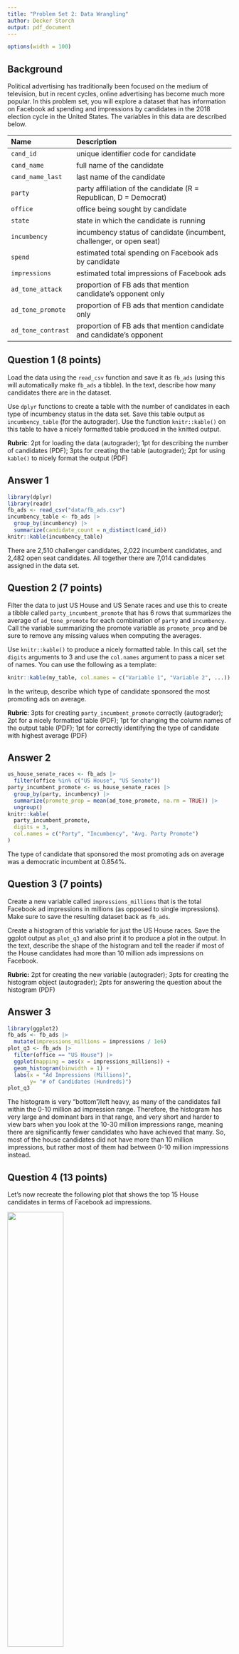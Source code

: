 ```yaml
---
title: "Problem Set 2: Data Wrangling"
author: Decker Storch
output: pdf_document
---
```



```r
options(width = 100)
```

## Background

Political advertising has traditionally been focused on the medium of television, but in recent cycles, online advertising has become much more popular. In this problem set, you will explore a dataset that has information on Facebook ad spending and impressions by candidates in the 2018 election cycle in the United States. The variables in this data are described below. 



| Name               | Description                                                          |
|:-------------------|:---------------------------------------------------------------------|
| `cand_id`          | unique identifier code for candidate                                 |
| `cand_name`        | full name of the candidate                                           |
| `cand_name_last`   | last name of the candidate                                           |
| `party`            | party affiliation of the candidate (R = Republican, D = Democrat)    |
| `office`           | office being sought by candidate                                     |
| `state`            | state in which the candidate is running                              |
| `incumbency`       | incumbency status of candidate (incumbent, challenger, or open seat) |
| `spend`            | estimated total spending on Facebook ads by candidate                |
| `impressions`      | estimated total impressions of Facebook ads                          |
| `ad_tone_attack`   | proportion of FB ads that mention candidate's opponent only          |
| `ad_tone_promote`  | proportion of FB ads that mention candidate only                     |
| `ad_tone_contrast` | proportion of FB ads that mention candidate and candidate's opponent |




\newpage

## Question 1 (8 points)

Load the data using the `read_csv` function and save it as `fb_ads` (using this will automatically make `fb_ads` a tibble). In the text, describe how many candidates there are in the dataset. 

Use `dplyr` functions to create a table with the number of candidates in each type of incumbency status in the data set. Save this table output as `incumbency_table` (for the autograder). Use the function `knitr::kable()` on this table to have a nicely formatted table produced in the knitted output. 

 **Rubric**: 2pt for loading the data (autograder); 1pt for describing the number of candidates (PDF); 3pts for creating the table (autograder); 2pt for using `kable()` to nicely format the output (PDF)

## Answer 1

```r
library(dplyr)
library(readr)
fb_ads <- read_csv("data/fb_ads.csv")
incumbency_table <- fb_ads |>
  group_by(incumbency) |>
  summarize(candidate_count = n_distinct(cand_id))
knitr::kable(incumbency_table)
```

There are 2,510 challenger candidates, 2,022 incumbent candidates, and 2,482 open seat candidates. All together there are 7,014 candidates assigned in the data set.

\newpage

## Question 2 (7 points)

Filter the data to just US House and US Senate races and use this to create a tibble called `party_incumbent_promote` that has 6 rows that summarizes the average of `ad_tone_promote` for each combination of `party` and `incumbency`. Call the variable summarizing the promote variable as `promote_prop` and be sure to remove any missing values when computing the averages. 

Use `knitr::kable()` to produce a nicely formatted table. In this call, set the `digits` arguments to 3 and use the `col.names` argument to pass a nicer set of names. You can use the following as a template:

```r
knitr::kable(my_table, col.names = c("Variable 1", "Variable 2", ...))
```

In the writeup, describe which type of candidate sponsored the most promoting ads on average. 

 **Rubric**: 3pts for creating `party_incumbent_promote` correctly (autograder); 2pt for a nicely formatted table (PDF); 1pt for changing the column names of the output table (PDF); 1pt for correctly identifying the type of candidate with highest average (PDF)

## Answer 2

```r
us_house_senate_races <- fb_ads |>
  filter(office %in% c("US House", "US Senate"))
party_incumbent_promote <- us_house_senate_races |>
  group_by(party, incumbency) |>
  summarize(promote_prop = mean(ad_tone_promote, na.rm = TRUE)) |>
  ungroup()
knitr::kable(
  party_incumbent_promote,
  digits = 3,
  col.names = c("Party", "Incumbency", "Avg. Party Promote")
)
```

The type of candidate that sponsored the most promoting ads on average was a democratic incumbent at 0.854%.

\newpage

## Question 3 (7 points)


Create a new variable called `impressions_millions` that is the total Facebook ad impressions in millions (as opposed to single impressions). Make sure to save the resulting dataset back as `fb_ads`.

Create a histogram of this variable for just the US House races. Save the ggplot output as `plot_q3` and also print it to produce a plot in the output. In the text, describe the shape of the histogram and tell the reader if most of the House candidates had more than 10 million ads impressions on Facebook. 

 **Rubric:** 2pt for creating the new variable (autograder); 3pts for creating the histogram object (autograder); 2pts for answering the question about the histogram (PDF)

## Answer 3

```r
library(ggplot2)
fb_ads <- fb_ads |>
  mutate(impressions_millions = impressions / 1e6)
plot_q3 <- fb_ads |>
  filter(office == "US House") |>
  ggplot(mapping = aes(x = impressions_millions)) +
  geom_histogram(binwidth = 1) +
  labs(x = "Ad Impressions (Millions)",
       y= "# of Candidates (Hundreds)")
plot_q3
```

The histogram is very "bottom"/left heavy, as many of the candidates fall within the 0-10 million ad impression range. Therefore, the histogram has very large and dominant bars in that range, and very short and harder to view bars when you look at the 10-30 million impressions range, meaning there are significantly fewer candidates who have achieved that many. So, most of the house candidates did not have more than 10 million impressions, but rather most of them had between 0-10 million impressions instead.

\newpage

## Question 4 (13 points)

Let's now recreate the following plot that shows the top 15 House candidates in terms of Facebook ad impressions. 

![](figures/house-spenders.png){width="50%"}

You should save the `ggplot` output as `fb_top_plot`. You should also write `fb_top_plot` on its own line in the chunk to produce the actual plot. The key features of this graph that you should replicate for the autograder are:

- The barplot should have candidate last names on the y-axis and the `impressions_millions` variable from question 3 on the x-axis. 
- The data feeding into the `ggplot` call should only have US House candidates and only the candidates with the highest 15 `impressions_millions` values. 
- The y-axis should be ordered in ascending values of `impressions_millions` so that the lowest values are at the bottom. You may want to manipulate `cand_name_last` to achieve this. 
- The fill color of the bar plot should be mapped to the `party` variable (but not globally!). 

You do not need to exactly match the labels, but you should have informative labels. The color does not need to match, but if you want to change the fill colors, you can use the `scale_fill_manual(values = c(R = "red", D = "blue"))` function (where you can change the red and blue to whatever you want). 

 **Rubric:** 3pts for correct axes (autograder); 3pts for correct data fed into `ggplot` (autograder); 3pts for the correct ordering of the y-axis (PDF); 3pts for fill being mapped to `party` (autograder); 1pt for plot being in knitted output and having informative labels (PDF)

## Answer 4

```r
top_house_candidates <- fb_ads |>
  filter(office == "US House") |>
  arrange(desc(impressions_millions)) |>
  slice_max(impressions_millions, n = 15) |>
  mutate(cand_name_last = reorder(cand_name_last, impressions_millions))

fb_top_plot <- ggplot(top_house_candidates, mapping = aes(x = impressions_millions, 
                                                          y = cand_name_last))+
  geom_bar(stat = "identity", aes(fill = party)) +
  labs(title = "Top 15 House Candidates by Facebook Ad Impressions (2017-2018)",
       x = "Facebook Ad Impressions (in millions)",
       y = "Candidate Last Name") +
  scale_fill_manual(values = c(R = "red", D = "blue"))
fb_top_plot
```


\newpage



# Code

```r

```
